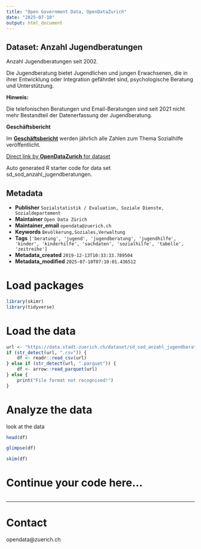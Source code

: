 ```yaml
---
title: "Open Government Data, OpenDataZurich"
date: "2025-07-10"
output: html_document
---
```


## Dataset: Anzahl Jugendberatungen

Anzahl Jugendberatungen seit 2002.

Die Jugendberatung bietet Jugendlichen und jungen Erwachsenen, die in ihrer Entwicklung oder Integration gefährdet sind, psychologische Beratung und Unterstützung.  


**Hinweis:**

Die telefonischen Beratungen und Email-Beratungen sind seit 2021 nicht mehr Bestandteil der Datenerfassung der Jugendberatung.

[]()

**Geschäftsbericht**


Im [**Geschäftsbericht**](https://www.stadt-zuerich.ch/geschaeftsbericht) werden jährlich alle Zahlen zum Thema Sozialhilfe veröffentlicht.


[]()



[Direct link by **OpenDataZurich** for dataset](https://data.stadt-zuerich.ch/dataset/sd_sod_anzahl_jugendberatungen)

Auto generated R starter code for data set sd_sod_anzahl_jugendberatungen.

## Metadata

- **Publisher** `Sozialstatistik / Evaluation, Soziale Dienste, Sozialdepartement`
- **Maintainer** `Open Data Zürich`
- **Maintainer_email** `opendata@zuerich.ch`
- **Keywords** `Bevölk­erung,Soziales,Ver­walt­ung`
- **Tags** `['beratung', 'jugend', 'jugendberatung', 'jugendhilfe', 'kinder', 'kinderhilfe', 'sachdaten', 'sozialhilfe', 'tabelle', 'zeitreihe']`
- **Metadata_created** `2019-12-13T10:33:33.789504`
- **Metadata_modified** `2025-07-10T07:10:01.436512`


# Load packages

```r
library(skimr)
library(tidyverse)
```

# Load the data

```r
url <- "https://data.stadt-zuerich.ch/dataset/sd_sod_anzahl_jugendberatungen/download/sd_sod_anzahl_jugendberatungen.csv"
if (str_detect(url, ".csv")) {
    df <- readr::read_csv(url)
} else if (str_detect(url, ".parquet")) {
    df <- arrow::read_parquet(url)
} else {
    print("File format not recognised!")
}
```

# Analyze the data

look at the data
```r
head(df)
```

```r
glimpse(df)
```

```r
skim(df)
```

# Continue your code here...

```r

```

------------------------------------------------------------------------

# Contact

opendata@zuerich.ch
